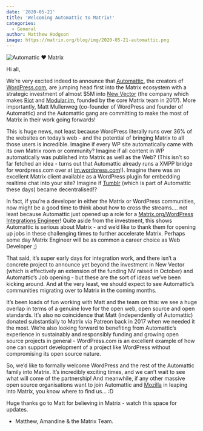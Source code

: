 ```yaml
---
date: '2020-05-21'
title: 'Welcoming Automattic to Matrix!'
categories:
  - General
author: Matthew Hodgson
image: https://matrix.org/blog/img/2020-05-21-automattic.png
---
```


![Automattic ♥️ Matrix](https://matrix.org/blog/img/2020-05-21-automattic.png)

Hi all,

We’re very excited indeed to announce that [Automattic](https://automattic.com/), the creators of [WordPress.com](https://wordpress.com/), are jumping head first into the Matrix ecosystem with a strategic investment of almost $5M into [New Vector](https://vector.im) (the company which makes [Riot](https://riot.im) and [Modular.im](https://modular.im), founded by the core Matrix team in 2017).  More importantly, Matt Mullenweg (co-founder of WordPress and founder of Automattic) and the Automattic gang are committing to make the most of Matrix in their work going forwards!

This is huge news, not least because WordPress literally runs over 36% of the websites on today’s web - and the potential of bringing Matrix to all those users is incredible.  Imagine if every WP site automatically came with its own Matrix room or community?  Imagine if all content in WP automatically was published into Matrix as well as the Web?  (This isn’t so far fetched an idea - turns out that Automattic already runs a XMPP bridge for wordpress.com over at [im.wordpress.com](https://im.wordpress.com)!).  Imagine there was an excellent Matrix client available as a WordPress plugin for embedding realtime chat into your site? Imagine if [Tumblr](https://tumblr.com) (which is part of Automattic these days) became decentralised!?

In fact, if you’re a developer in either the Matrix or WordPress communities, now might be a good time to think about how to cross the streams.... not least because Automattic just opened up a role for a [Matrix.org/WordPress Integrations Engineer](https://automattic.com/work-with-us/matrix-integrations-engineer/)! Quite aside from the investment, this shows Automattic is serious about Matrix - and we’d like to thank them for opening up jobs in these challenging times to further accelerate Matrix.  Perhaps some day Matrix Engineer will be as common a career choice as Web Developer ;)

That said, it’s super early days for integration work, and there isn’t a concrete project to announce yet beyond the investment in New Vector (which is effectively an extension of the funding NV raised in October) and Automattic’s Job opening - but these are the sort of ideas we’ve been kicking around. And at the very least, we should expect to see Automattic’s communities migrating over to Matrix in the coming months.

It’s been loads of fun working with Matt and the team on this: we see a huge overlap in terms of a genuine love for the open web, open source and open standards.  It’s also no coincidence that Matt (independently of Automattic) donated substantially to Matrix via Patreon back in 2017 when we needed it the most.  We’re also looking forward to benefiting from Automattic’s experience in sustainably and responsibly funding and growing open source projects in general - WordPress.com is an excellent example of how one can support development of a project like WordPress without compromising its open source nature.

So, we’d like to formally welcome WordPress and the rest of the Automattic family into Matrix.  It’s incredibly exciting times, and we can’t wait to see what will come of the partnership!  And meanwhile, if any other massive open source organisations want to join Automattic and [Mozilla](https://matrix.org/blog/2019/12/19/welcoming-mozilla-to-matrix) in leaping into Matrix, you know where to find us… :D

Huge thanks go to Matt for believing in Matrix - watch this space for updates.

- Matthew, Amandine & the Matrix Team.
